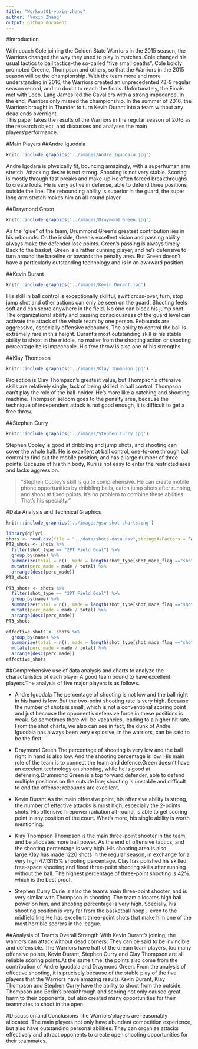 ```yaml
---
title: "Workout01-yuxin-zhang"
author: "Yuxin Zhang"
output: github_document
---
```

#Introduction

With coach Cole joining the Golden State Warriors in the 2015 season, the Warriors changed the way they used to play in matches. Cole changed his usual tactics to ball tactics--the so-called "five small deaths". Cole boldly promoted Greene, Thompson and others, so that the Warriors in the 2015 season will be the championship. With the team more and more understanding in 2016, the Warriors created an unprecedented 73-9 regular season record, and no doubt to reach the finals. Unfortunately, the Finals met with Loeb. Lang James led the Cavaliers with a strong impedance. In the end, Warriors only missed the championship. In the summer of 2016, the Warriors brought in Thunder to turn Kevin Durant into a team without any dead ends overnight.  
This paper takes the results of the Warriors in the regular season of 2016 as the research object, and discusses and analyses the main players'performance.

#Main Players
##Andre Iguodala
```r
knitr::include_graphics('../images/Andre_Iguodala.jpg')
```

Andre Igodara is physically fit, bouncing amazingly, with a superhuman arm stretch. Attacking desire is not strong. Shooting is not very stable. Scoring is mostly through fast breaks and make-up.He often forced breakthroughs to create fouls. He is very active in defense, able to defend three positions outside the line. The rebounding ability is superior in the guard, the super long arm stretch makes him an all-round player.

##Draymond Green
```r
knitr::include_graphics('../images/Draymond Green.jpg')
```

As the "glue" of the team, Drummond Green's greatest contribution lies in his rebounds. On the inside, Green's excellent vision and passing ability always make the defender lose points. Green's passing is always timely. Back to the basket, Green is a rather cunning player, and he's defensive to turn around the baseline or towards the penalty area. But Green doesn't have a particularly outstanding technology and is in an awkward position.

##Kevin Durant
```r
knitr::include_graphics('../images/Kevin Durant.jpg')
```

His skill in ball control is exceptionally skillful, swift cross-over, turn, stop jump shot and other actions can only be seen on the guard. Shooting feels soft and can score anywhere in the field. No one can block his jump shot. The organizational ability and passing consciousness of the guard level can activate the attack of the whole team by one person. Rebounds are aggressive, especially offensive rebounds. The ability to control the ball is extremely rare in this height. Durant's most outstanding skill is his stable ability to shoot in the middle, no matter from the shooting action or shooting percentage he is impeccable. His free throw is also one of his strengths.

##Klay Thompson
```r
knitr::include_graphics('../images/Klay Thompson.jpg')
```
Projection is Clay Thompson's greatest value, but Thompson's offensive skills are relatively single, lack of being skilled in ball control. Thompson can't play the role of the ball-holder. He's more like a catching and shooting machine. Thompson seldom goes to the penalty area, because the technique of independent attack is not good enough, it is difficult to get a free throw.

##Stephen Curry
```r
knitr::include_graphics('../images/Stephen Curry.jpg')
```

Stephen Cooley is good at dribbling and jump shots, and shooting can cover the whole half. He is excellent at ball control, one-to-one through ball control to find out the mobile position, and has a large number of three points. Because of his thin body, Kuri is not easy to enter the restricted area and lacks aggression.

>"Stephen Cooley's skill is quite comprehensive. He can create mobile phone opportunities by dribbling balls, catch jump shots after running, and shoot at fixed points. It's no problem to combine these abilities. That's his specialty."

#Data Analysis and Technical Graphics

```r
knitr::include_graphics('../images/gsw-shot-charts.png')
```
```r
library(dplyr)
shots <- read.csv(file = "../data/shots-data.csv",stringsAsFactors = FALSE)
PT2_shots <- shots %>%
  filter(shot_type == "2PT Field Goal") %>%
  group_by(name) %>%
  summarize(total = n(), made = length(shot_type[shot_made_flag =="shot_yes"])) %>%
  mutate(perc_made = made / total) %>%
  arrange(desc(perc_made))
PT2_shots 
```
```r
PT3_shots <- shots %>%
  filter(shot_type == "3PT Field Goal") %>%
  group_by(name) %>%
  summarize(total = n(), made = length(shot_type[shot_made_flag =="shot_yes"])) %>%
  mutate(perc_made = made / total) %>%
  arrange(desc(perc_made))
PT3_shots 
```
```r
effective_shots <- shots %>%
  group_by(name) %>%
  summarize(total = n(), made = length(shot_type[shot_made_flag =="shot_yes"])) %>%
  mutate(perc_made = made / total) %>%
  arrange(desc(perc_made))
effective_shots
```
##Comprehensive use of data analysis and charts to analyze the characteristics of each player
A good team bound to have excellent players.The analysis of five major players is as follows.

- Andre Iguodala
The percentage of shooting is not low and the ball right in his hand is low. But the two-point shooting rate is very high. Because the number of shots is small, which is not a conventional scoring point and just because the opponent's defensive force in these positions is weak. So sometimes there will be vacancies, leading to a higher hit rate. From the shot charts, we also can see in fact, the dunk of Andre Iguodala has always been very explosive, in the warriors, can be said to be the first.

- Draymond Green
The percentage of shooting is very low and the ball right in hand is also low. And the shooting percentage is low. His main role of the team is to connect the team and defence.Green doesn't have an excelent technology on shooting, while he is good at defensing.Drummond Green is a top forward defender, able to defend multiple positions on the outside line; shooting is unstable and difficult to end the offense; rebounds are excellent. 

- Kevin Durant
As the main offensive point, his offensive ability is strong, the number of effective attacks is most high, especially the 2-points shots. His offensive firepower radiation all-round, is able to get scoring point in any position of the court. What's more, his single ability is worth mentioning.

- Klay Thompson
Thompson is the main three-point shooter in the team, and be  allocates more ball power. As the end of offensive tactics, and the shooting percentage is very high. His shooting area is also large.Klay has made 1220 shots in the regular season, in exchange for a very high 47.13115% shooting percentage. Clay has polished his skilled free-space shooting and fixed three-point shooting skills after running without the ball. The highest percentage of three-point shooting is 42%, which is the best proof.

- Stephen Curry
Curie is also the team's main three-point shooter, and is very similar with Thompson in shooting. The team allocates high ball power on him, and shooting percentage is very high. Specially, his shooting position is very far from the basketball hoop，even to the midfield line.He has excellent three-point shots that make him one of the most horrible scorers in the league.

##Analysis of Team's Overall Strength
With Kevin Durant's joining, the warriors can attack without dead corners. They can be said to be invincible and defensible. The Warriors have half of the dream team players, too many offensive points, Kevin Durant, Stephen Curry and Clay Thompson are all reliable scoring points.At the same time, the points also come from the contribution of Andre Iguodala and Draymond Green.
From the analysis of effective shooting, it is precisely because of the stable play of the five players that the Warriors have amazing results.Kevin Durant, Klay Thompson and Stephen Curry have the ability to shoot from the outside. Thompson and Berlin's breakthrough and scoring not only caused great harm to their opponents, but also created many opportunities for their teammates to shoot in the open.

#Discussion and Conclusions
The Warriors'players are reasonably allocated. The main players not only have abundant competition experience, but also have outstanding personal abilities. They can organize attacks effectively and attract opponents to create open shooting opportunities for their teammates.





